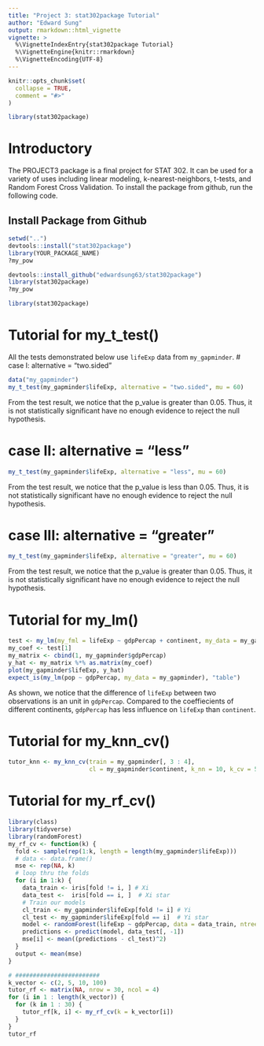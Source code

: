 ```yaml
---
title: "Project 3: stat302package Tutorial"
author: "Edward Sung"
output: rmarkdown::html_vignette
vignette: >
  %\VignetteIndexEntry{stat302package Tutorial}
  %\VignetteEngine{knitr::rmarkdown}
  %\VignetteEncoding{UTF-8}
---
```


```r
knitr::opts_chunk$set(
  collapse = TRUE,
  comment = "#>"
)
```

```r
library(stat302package)
```

# Introductory

The PROJECT3 package is a final project for STAT 302. It can be used for a variety of uses including linear modeling, k-nearest-neighbors, t-tests, and Random Forest Cross Validation. To install the package from github, run the following code.


## Install Package from Github
```r
setwd("..")
devtools::install("stat302package")
library(YOUR_PACKAGE_NAME)
?my_pow

devtools::install_github("edwardsung63/stat302package")
library(stat302package)
?my_pow

library(stat302package)
```

# Tutorial for my_t_test()

All the tests demonstrated below use `lifeExp` data from `my_gapminder`.
# case I: alternative = "two.sided"
  \begin{align}
  H_0: \mu &= 60,\\
  H_a: \mu &\neq 60.
  \end{align}
```r
data("my_gapminder")
my_t_test(my_gapminder$lifeExp, alternative = "two.sided", mu = 60)
```
From the test result, we notice that the p_value is greater than 0.05. Thus, it is not statistically significant have no enough evidence to reject the null hypothesis.

# case II: alternative = "less"
  \begin{align}
  H_0: \mu &= 60,\\
  H_a: \mu &< 60.
  \end{align}
```r
my_t_test(my_gapminder$lifeExp, alternative = "less", mu = 60)
```
From the test result, we notice that the p_value is less than 0.05. Thus, it is not statistically significant have no enough evidence to reject the null hypothesis.

# case III: alternative = "greater"
  \begin{align}
  H_0: \mu &= 60,\\
  H_a: \mu &> 60.
  \end{align}
```r
my_t_test(my_gapminder$lifeExp, alternative = "greater", mu = 60)
```
From the test result, we notice that the p_value is greater than 0.05. Thus, it is not statistically significant have no enough evidence to reject the null hypothesis.


# Tutorial for my_lm()
```r
test <- my_lm(my_fml = lifeExp ~ gdpPercap + continent, my_data = my_gapminder)
my_coef <- test[1]
my_matrix <- cbind(1, my_gapminder$gdpPercap)
y_hat <- my_matrix %*% as.matrix(my_coef)
plot(my_gapminder$lifeExp, y_hat)
expect_is(my_lm(pop ~ gdpPercap, my_data = my_gapminder), "table")
```
As shown, we notice that the difference of `lifeExp` between two observations is an unit in `gdpPercap`. Compared to the coeffiecients of different continents, `gdpPercap` has less influence on `lifeExp` than `continent`.

# Tutorial for my_knn_cv()
```r
tutor_knn <- my_knn_cv(train = my_gapminder[, 3 : 4], 
                       cl = my_gapminder$continent, k_nn = 10, k_cv = 5)
```

# Tutorial for my_rf_cv()
```r
library(class)
library(tidyverse)
library(randomForest)
my_rf_cv <- function(k) {
  fold <- sample(rep(1:k, length = length(my_gapminder$lifeExp)))
  # data <- data.frame()
  mse <- rep(NA, k)
  # loop thru the folds
  for (i in 1:k) {
    data_train <- iris[fold != i, ] # Xi
    data_test <-  iris[fold == i, ]  # Xi star
    # Train our models
    cl_train <- my_gapminder$lifeExp[fold != i] # Yi
    cl_test <- my_gapminder$lifeExp[fold == i]  # Yi star
    model <- randomForest(lifeExp ~ gdpPercap, data = data_train, ntree = 100)
    predictions <- predict(model, data_test[, -1])
    mse[i] <- mean((predictions - cl_test)^2)
  }
  output <- mean(mse)
}

# ########################
k_vector <- c(2, 5, 10, 100)
tutor_rf <- matrix(NA, nrow = 30, ncol = 4)
for (i in 1 : length(k_vector)) {
  for (k in 1 : 30) {
    tutor_rf[k, i] <- my_rf_cv(k = k_vector[i])
  }
}
tutor_rf
```
